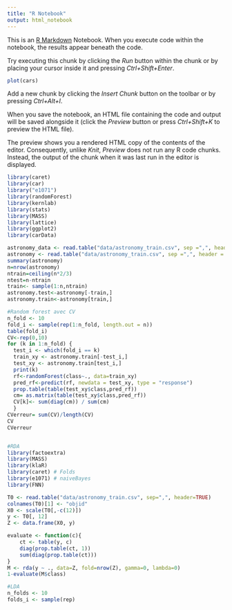 ---
title: "R Notebook"
output: html_notebook
---

This is an [R Markdown](http://rmarkdown.rstudio.com) Notebook. When you execute code within the notebook, the results appear beneath the code. 

Try executing this chunk by clicking the *Run* button within the chunk or by placing your cursor inside it and pressing *Ctrl+Shift+Enter*. 

```{r}
plot(cars)
```

Add a new chunk by clicking the *Insert Chunk* button on the toolbar or by pressing *Ctrl+Alt+I*.

When you save the notebook, an HTML file containing the code and output will be saved alongside it (click the *Preview* button or press *Ctrl+Shift+K* to preview the HTML file).

The preview shows you a rendered HTML copy of the contents of the editor. Consequently, unlike *Knit*, *Preview* does not run any R code chunks. Instead, the output of the chunk when it was last run in the editor is displayed.

```{r}
library(caret)
library(car)
library("e1071")
library(randomForest)
library(kernlab)
library(stats)
library(MASS)
library(lattice)
library(ggplot2)
library(carData)

astronomy_data <- read.table("data/astronomy_train.csv", sep =",", header = TRUE)
astronomy <- read.table("data/astronomy_train.csv", sep =",", header = TRUE)
summary(astronomy)
n=nrow(astronomy)
ntrain=ceiling(n*2/3)
ntest=n-ntrain
train<- sample(1:n,ntrain)
astronomy.test<-astronomy[-train,]
astronomy.train<-astronomy[train,]

#Random forest avec CV
n_fold <- 10
fold_i <- sample(rep(1:n_fold, length.out = n))
table(fold_i)
CV<-rep(0,10)
for (k in 1:n_fold) {
  test_i <- which(fold_i == k)
  train_xy <- astronomy.train[-test_i,]
  test_xy <- astronomy.train[test_i,]
  print(k)
  rf<-randomForest(class~., data=train_xy)
  pred_rf<-predict(rf, newdata = test_xy, type = "response")
  prop.table(table(test_xy$class,pred_rf))
  cm= as.matrix(table(test_xy$class,pred_rf))
  CV[k]<- sum(diag(cm)) / sum(cm)
  }
CVerreur= sum(CV)/length(CV)
CV
CVerreur



```


```{r}
#RDA
library(factoextra)
library(MASS)
library(klaR)
library(caret) # Folds
library(e1071) # naiveBayes
library(FNN)

T0 <- read.table("data/astronomy_train.csv", sep=",", header=TRUE)
colnames(T0)[1] <- "objid"
X0 <- scale(T0[,-c(12)])
y <- T0[, 12]
Z <- data.frame(X0, y)

evaluate <- function(c){
    ct <- table(y, c)
    diag(prop.table(ct, 1))
    sum(diag(prop.table(ct)))
}
M <- rda(y ~ ., data=Z, fold=nrow(Z), gamma=0, lambda=0)
1-evaluate(M$class)
```


```{r}
#LDA
n_folds <- 10
folds_i <- sample(rep)
```

